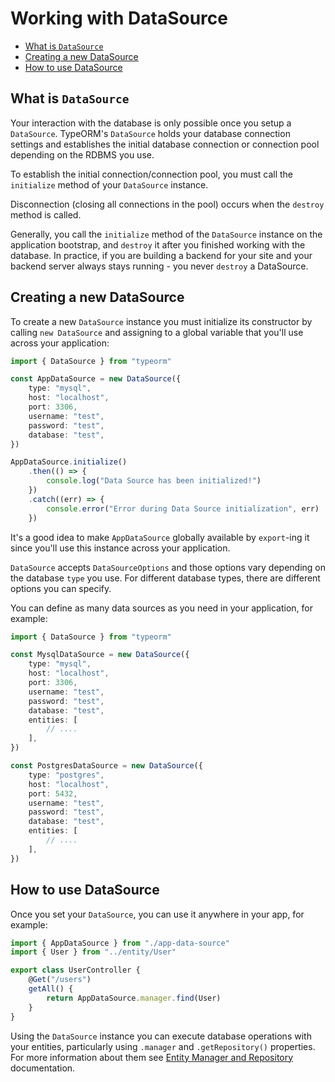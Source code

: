 # Working with DataSource

-   [What is `DataSource`](#what-is-datasource)
-   [Creating a new DataSource](#creating-a-new-datasource)
-   [How to use DataSource](#how-to-use-datasource)

## What is `DataSource`

Your interaction with the database is only possible once you setup a `DataSource`.
TypeORM's `DataSource` holds your database connection settings and
establishes the initial database connection or connection pool depending on the RDBMS you use.

To establish the initial connection/connection pool, you must call the `initialize` method of your `DataSource` instance.

Disconnection (closing all connections in the pool) occurs when the `destroy` method is called.

Generally, you call the `initialize` method of the `DataSource` instance on the application bootstrap,
and `destroy` it after you finished working with the database.
In practice, if you are building a backend for your site and your backend server always stays running -
you never `destroy` a DataSource.

## Creating a new DataSource

To create a new `DataSource` instance you must initialize its constructor by calling `new DataSource`
and assigning to a global variable that you'll use across your application:

```typescript
import { DataSource } from "typeorm"

const AppDataSource = new DataSource({
    type: "mysql",
    host: "localhost",
    port: 3306,
    username: "test",
    password: "test",
    database: "test",
})

AppDataSource.initialize()
    .then(() => {
        console.log("Data Source has been initialized!")
    })
    .catch((err) => {
        console.error("Error during Data Source initialization", err)
    })
```

It's a good idea to make `AppDataSource` globally available by `export`-ing it since you'll use this instance across your application.

`DataSource` accepts `DataSourceOptions` and those options vary depending on the database `type` you use.
For different database types, there are different options you can specify.

You can define as many data sources as you need in your application, for example:

```typescript
import { DataSource } from "typeorm"

const MysqlDataSource = new DataSource({
    type: "mysql",
    host: "localhost",
    port: 3306,
    username: "test",
    password: "test",
    database: "test",
    entities: [
        // ....
    ],
})

const PostgresDataSource = new DataSource({
    type: "postgres",
    host: "localhost",
    port: 5432,
    username: "test",
    password: "test",
    database: "test",
    entities: [
        // ....
    ],
})
```

## How to use DataSource

Once you set your `DataSource`, you can use it anywhere in your app, for example:

```typescript
import { AppDataSource } from "./app-data-source"
import { User } from "../entity/User"

export class UserController {
    @Get("/users")
    getAll() {
        return AppDataSource.manager.find(User)
    }
}
```

Using the `DataSource` instance you can execute database operations with your entities,
particularly using `.manager` and `.getRepository()` properties.
For more information about them see [Entity Manager and Repository](working-with-entity-manager) documentation.
